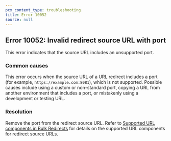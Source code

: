 ```yaml
---
pcx_content_type: troubleshooting
title: Error 10052
source: null
---
```


## Error 10052: Invalid redirect source URL with port

This error indicates that the source URL includes an unsupported port.

### Common causes

This error occurs when the source URL of a URL redirect includes a port (for example, `https://example.com:8081`), which is not supported. Possible causes include using a custom or non-standard port, copying a URL from another environment that includes a port, or mistakenly using a development or testing URL.

### Resolution

Remove the port from the redirect source URL. Refer to [Supported URL components in Bulk Redirects](/rules/url-forwarding/bulk-redirects/reference/url-components/) for details on the supported URL components for redirect source URLs.